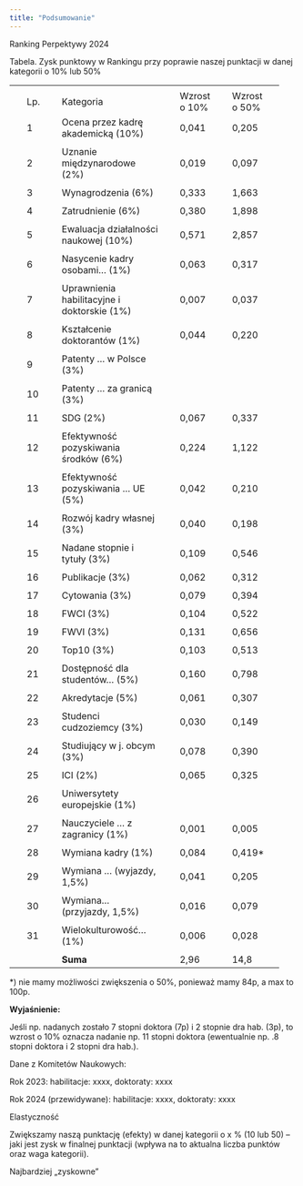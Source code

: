 ```yaml
---
title: "Podsumowanie"
---
```


Ranking Perpektywy 2024

Tabela. Zysk punktowy w Rankingu przy poprawie naszej punktacji w danej kategorii o 10% lub 50%

+-----+-----+-----+-----------------------------------------------+-----+--------------+-----+--------------+----+
|     |     |     |                                               |     |              |     |              |    |
+-----+-----+-----+-----------------------------------------------+-----+--------------+-----+--------------+----+
|     | Lp. |     | Kategoria                                     |     | Wzrost o 10% |     | Wzrost o 50% |    |
+-----+-----+-----+-----------------------------------------------+-----+--------------+-----+--------------+----+
|     | 1   |     | Ocena przez kadrę akademicką (10%)            |     | 0,041        |     | 0,205        |    |
+-----+-----+-----+-----------------------------------------------+-----+--------------+-----+--------------+----+
|     |     |     |                                               |     |              |     |              |    |
+-----+-----+-----+-----------------------------------------------+-----+--------------+-----+--------------+----+
|     | 2   |     | Uznanie międzynarodowe (2%)                   |     | 0,019        |     | 0,097        |    |
+-----+-----+-----+-----------------------------------------------+-----+--------------+-----+--------------+----+
|     |     |     |                                               |     |              |     |              |    |
+-----+-----+-----+-----------------------------------------------+-----+--------------+-----+--------------+----+
|     | 3   |     | Wynagrodzenia (6%)                            |     | 0,333        |     | 1,663        |    |
+-----+-----+-----+-----------------------------------------------+-----+--------------+-----+--------------+----+
|     |     |     |                                               |     |              |     |              |    |
+-----+-----+-----+-----------------------------------------------+-----+--------------+-----+--------------+----+
|     | 4   |     | Zatrudnienie (6%)                             |     | 0,380        |     | 1,898        |    |
+-----+-----+-----+-----------------------------------------------+-----+--------------+-----+--------------+----+
|     |     |     |                                               |     |              |     |              |    |
+-----+-----+-----+-----------------------------------------------+-----+--------------+-----+--------------+----+
|     | 5   |     | Ewaluacja działalności naukowej (10%)         |     | 0,571        |     | 2,857        |    |
+-----+-----+-----+-----------------------------------------------+-----+--------------+-----+--------------+----+
|     |     |     |                                               |     |              |     |              |    |
+-----+-----+-----+-----------------------------------------------+-----+--------------+-----+--------------+----+
|     | 6   |     | Nasycenie kadry osobami… (1%)                 |     | 0,063        |     | 0,317        |    |
+-----+-----+-----+-----------------------------------------------+-----+--------------+-----+--------------+----+
|     |     |     |                                               |     |              |     |              |    |
+-----+-----+-----+-----------------------------------------------+-----+--------------+-----+--------------+----+
|     | 7   |     | Uprawnienia habilitacyjne i doktorskie (1%)   |     | 0,007        |     | 0,037        |    |
+-----+-----+-----+-----------------------------------------------+-----+--------------+-----+--------------+----+
|     |     |     |                                               |     |              |     |              |    |
+-----+-----+-----+-----------------------------------------------+-----+--------------+-----+--------------+----+
|     | 8   |     | Kształcenie doktorantów (1%)                  |     | 0,044        |     | 0,220        |    |
+-----+-----+-----+-----------------------------------------------+-----+--------------+-----+--------------+----+
|     |     |     |                                               |     |              |     |              |    |
+-----+-----+-----+-----------------------------------------------+-----+--------------+-----+--------------+----+
|     | 9   |     | Patenty … w Polsce (3%)                       |     |              |     |              |    |
+-----+-----+-----+-----------------------------------------------+-----+--------------+-----+--------------+----+
|     |     |     |                                               |     |              |     |              |    |
+-----+-----+-----+-----------------------------------------------+-----+--------------+-----+--------------+----+
|     | 10  |     | Patenty … za granicą (3%)                     |     |              |     |              |    |
+-----+-----+-----+-----------------------------------------------+-----+--------------+-----+--------------+----+
|     |     |     |                                               |     |              |     |              |    |
+-----+-----+-----+-----------------------------------------------+-----+--------------+-----+--------------+----+
|     | 11  |     | SDG (2%)                                      |     | 0,067        |     | 0,337        |    |
+-----+-----+-----+-----------------------------------------------+-----+--------------+-----+--------------+----+
|     |     |     |                                               |     |              |     |              |    |
+-----+-----+-----+-----------------------------------------------+-----+--------------+-----+--------------+----+
|     | 12  |     | Efektywność pozyskiwania środków (6%)         |     | 0,224        |     | 1,122        |    |
+-----+-----+-----+-----------------------------------------------+-----+--------------+-----+--------------+----+
|     |     |     |                                               |     |              |     |              |    |
+-----+-----+-----+-----------------------------------------------+-----+--------------+-----+--------------+----+
|     | 13  |     | Efektywność pozyskiwania … UE (5%)            |     | 0,042        |     | 0,210        |    |
+-----+-----+-----+-----------------------------------------------+-----+--------------+-----+--------------+----+
|     |     |     |                                               |     |              |     |              |    |
+-----+-----+-----+-----------------------------------------------+-----+--------------+-----+--------------+----+
|     | 14  |     | Rozwój kadry własnej (3%)                     |     | 0,040        |     | 0,198        |    |
+-----+-----+-----+-----------------------------------------------+-----+--------------+-----+--------------+----+
|     |     |     |                                               |     |              |     |              |    |
+-----+-----+-----+-----------------------------------------------+-----+--------------+-----+--------------+----+
|     | 15  |     | Nadane stopnie i tytuły (3%)                  |     | 0,109        |     | 0,546        |    |
+-----+-----+-----+-----------------------------------------------+-----+--------------+-----+--------------+----+
|     |     |     |                                               |     |              |     |              |    |
+-----+-----+-----+-----------------------------------------------+-----+--------------+-----+--------------+----+
|     | 16  |     | Publikacje (3%)                               |     | 0,062        |     | 0,312        |    |
+-----+-----+-----+-----------------------------------------------+-----+--------------+-----+--------------+----+
|     |     |     |                                               |     |              |     |              |    |
+-----+-----+-----+-----------------------------------------------+-----+--------------+-----+--------------+----+
|     | 17  |     | Cytowania (3%)                                |     | 0,079        |     | 0,394        |    |
+-----+-----+-----+-----------------------------------------------+-----+--------------+-----+--------------+----+
|     |     |     |                                               |     |              |     |              |    |
+-----+-----+-----+-----------------------------------------------+-----+--------------+-----+--------------+----+
|     | 18  |     | FWCI (3%)                                     |     | 0,104        |     | 0,522        |    |
+-----+-----+-----+-----------------------------------------------+-----+--------------+-----+--------------+----+
|     |     |     |                                               |     |              |     |              |    |
+-----+-----+-----+-----------------------------------------------+-----+--------------+-----+--------------+----+
|     | 19  |     | FWVI (3%)                                     |     | 0,131        |     | 0,656        |    |
+-----+-----+-----+-----------------------------------------------+-----+--------------+-----+--------------+----+
|     |     |     |                                               |     |              |     |              |    |
+-----+-----+-----+-----------------------------------------------+-----+--------------+-----+--------------+----+
|     | 20  |     | Top10 (3%)                                    |     | 0,103        |     | 0,513        |    |
+-----+-----+-----+-----------------------------------------------+-----+--------------+-----+--------------+----+
|     |     |     |                                               |     |              |     |              |    |
+-----+-----+-----+-----------------------------------------------+-----+--------------+-----+--------------+----+
|     | 21  |     | Dostępność dla studentów... (5%)              |     | 0,160        |     | 0,798        |    |
+-----+-----+-----+-----------------------------------------------+-----+--------------+-----+--------------+----+
|     |     |     |                                               |     |              |     |              |    |
+-----+-----+-----+-----------------------------------------------+-----+--------------+-----+--------------+----+
|     | 22  |     | Akredytacje (5%)                              |     | 0,061        |     | 0,307        |    |
+-----+-----+-----+-----------------------------------------------+-----+--------------+-----+--------------+----+
|     |     |     |                                               |     |              |     |              |    |
+-----+-----+-----+-----------------------------------------------+-----+--------------+-----+--------------+----+
|     | 23  |     | Studenci cudzoziemcy (3%)                     |     | 0,030        |     | 0,149        |    |
+-----+-----+-----+-----------------------------------------------+-----+--------------+-----+--------------+----+
|     |     |     |                                               |     |              |     |              |    |
+-----+-----+-----+-----------------------------------------------+-----+--------------+-----+--------------+----+
|     | 24  |     | Studiujący w j. obcym (3%)                    |     | 0,078        |     | 0,390        |    |
+-----+-----+-----+-----------------------------------------------+-----+--------------+-----+--------------+----+
|     |     |     |                                               |     |              |     |              |    |
+-----+-----+-----+-----------------------------------------------+-----+--------------+-----+--------------+----+
|     | 25  |     | ICI (2%)                                      |     | 0,065        |     | 0,325        |    |
+-----+-----+-----+-----------------------------------------------+-----+--------------+-----+--------------+----+
|     |     |     |                                               |     |              |     |              |    |
+-----+-----+-----+-----------------------------------------------+-----+--------------+-----+--------------+----+
|     | 26  |     | Uniwersytety europejskie (1%)                 |     |              |     |              |    |
+-----+-----+-----+-----------------------------------------------+-----+--------------+-----+--------------+----+
|     |     |     |                                               |     |              |     |              |    |
+-----+-----+-----+-----------------------------------------------+-----+--------------+-----+--------------+----+
|     | 27  |     | Nauczyciele … z zagranicy (1%)                |     | 0,001        |     | 0,005        |    |
+-----+-----+-----+-----------------------------------------------+-----+--------------+-----+--------------+----+
|     |     |     |                                               |     |              |     |              |    |
+-----+-----+-----+-----------------------------------------------+-----+--------------+-----+--------------+----+
|     | 28  |     | Wymiana kadry (1%)                            |     | 0,084        |     | 0,419\*      |    |
+-----+-----+-----+-----------------------------------------------+-----+--------------+-----+--------------+----+
|     |     |     |                                               |     |              |     |              |    |
+-----+-----+-----+-----------------------------------------------+-----+--------------+-----+--------------+----+
|     | 29  |     | Wymiana … (wyjazdy, 1,5%)                     |     | 0,041        |     | 0,205        |    |
+-----+-----+-----+-----------------------------------------------+-----+--------------+-----+--------------+----+
|     |     |     |                                               |     |              |     |              |    |
+-----+-----+-----+-----------------------------------------------+-----+--------------+-----+--------------+----+
|     | 30  |     | Wymiana… (przyjazdy, 1,5%)                    |     | 0,016        |     | 0,079        |    |
+-----+-----+-----+-----------------------------------------------+-----+--------------+-----+--------------+----+
|     |     |     |                                               |     |              |     |              |    |
+-----+-----+-----+-----------------------------------------------+-----+--------------+-----+--------------+----+
|     | 31  |     | Wielokulturowość... (1%)                      |     | 0,006        |     | 0,028        |    |
+-----+-----+-----+-----------------------------------------------+-----+--------------+-----+--------------+----+
|     |     |     |                                               |     |              |     |              |    |
+-----+-----+-----+-----------------------------------------------+-----+--------------+-----+--------------+----+
|     |     |     | **Suma**                                      |     | 2,96         |     | 14,8         |    |
+-----+-----+-----+-----------------------------------------------+-----+--------------+-----+--------------+----+

\*) nie mamy możliwości zwiększenia o 50%, ponieważ mamy 84p, a max to 100p.

**Wyjaśnienie:**

Jeśli np. nadanych zostało 7 stopni doktora (7p) i 2 stopnie dra hab. (3p), to wzrost o 10% oznacza nadanie np. 11 stopni doktora (ewentualnie np. .8 stopni doktora i 2 stopni dra hab.).

Dane z Komitetów Naukowych:

Rok 2023: habilitacje: xxxx, doktoraty: xxxx

Rok 2024 (przewidywane): habilitacje: xxxx, doktoraty: xxxx

Elastyczność

Zwiększamy naszą punktację (efekty) w danej kategorii o x % (10 lub 50) – jaki jest zysk w finalnej punktacji (wpływa na to aktualna liczba punktów oraz waga kategorii).

Najbardziej „zyskowne”
